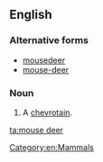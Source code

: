 ==English==

===Alternative forms===
* [[mousedeer]]
* [[mouse-deer]]

===Noun===
{{en-noun|sg=[[mouse]] [[deer]]|pl2=mouse deer}}

# A [[chevrotain]].

[[Category:en:Mammals]]

[[ta:mouse deer]]